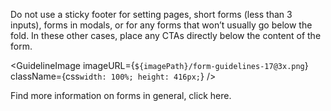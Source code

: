 
Do not use a sticky footer for setting pages, short forms (less than 3 inputs), forms in modals, or for any forms that won’t usually go below the fold. In these other cases, place any CTAs directly below the content of the form.

<GuidelineImage
  imageURL={`${imagePath}/form-guidelines-17@3x.png`}
  className={css`
    width: 100%;
    height: 416px;
  `}
/>

Find more information on forms in general, click <Link href="/foundation/forms">here</Link>.